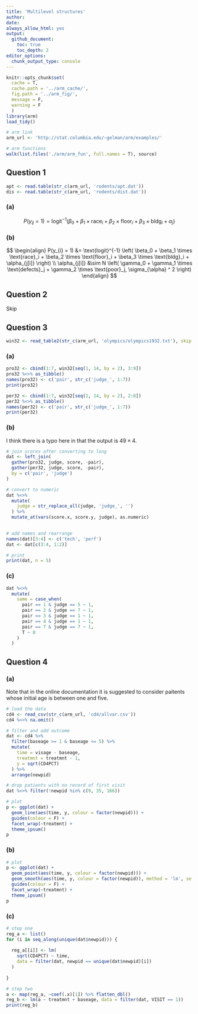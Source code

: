 ```yaml
---
title: 'Multilevel structures'
author:
date:
always_allow_html: yes
output:
  github_document:
    toc: true
    toc_depth: 2
editor_options: 
  chunk_output_type: console
---
```


```r
knitr::opts_chunk$set(
  cache = T,
  cache.path = '../arm_cache/',
  fig.path = '../arm_fig/',
  message = F,
  warning = F
  )
library(arm)
load_tidy()

# arm link
arm_url <- 'http://stat.columbia.edu/~gelman/arm/examples/'

# arm functions
walk(list.files('./arm/arm_fun', full.names = T), source)
```

## Question 1

```r
apt <- read.table(str_c(arm_url, 'rodents/apt.dat'))
dis <- read.table(str_c(arm_url, 'rodents/dist.dat'))
```

### (a)

$$
P(y_{ij} = 1) = \text{logit}^{-1} \left( \beta_0  + \beta_1 \times \text{race}_i + \beta_2 \times \text{floor}_i + \beta_3 \times \text{bldg}_i + \alpha_j \right)
$$

### (b)

$$
\begin{align}
P(y_{i} = 1) &= \text{logit}^{-1} \left( \beta_0 + \beta_1 \times \text{race}_i + \beta_2 \times \text{floor}_i + \beta_3 \times \text{bldg}_i + \alpha_{j[i]} \right) \\
\alpha_{j[i]} &\sim N \left( \gamma_0 + \gamma_1 \times \text{defects}_j + \gamma_2 \times \text{poor}_j, \sigma_{\alpha} ^ 2 \right)
\end{align}
$$

## Question 2

Skip

## Question 3

```r
win32 <- read_table2(str_c(arm_url, 'olympics/olympics1932.txt'), skip = 20)
```

### (a)

```r
pro32 <- cbind(1:7, win32[seq(1, 14, by = 2), 3:9])
pro32 %<>% as_tibble()
names(pro32) <- c('pair', str_c('judge_', 1:7))
print(pro32)

per32 <- cbind(1:7, win32[seq(2, 14, by = 2), 2:8])
per32 %<>% as_tibble()
names(per32) <- c('pair', str_c('judge_', 1:7))
print(per32)
```

### (b)

I think there is a typo here in that the output is $49 \times 4$.

```r

# join scores after converting to long
dat <- left_join(
  gather(pro32, judge, score, -pair),
  gather(per32, judge, score, -pair),
  by = c('pair', 'judge')
)

# convert to numeric
dat %<>% 
  mutate(
    judge = str_replace_all(judge, 'judge_', '')
  ) %>%
  mutate_at(vars(score.x, score.y, judge), as.numeric)
  

# add names and rearrange
names(dat)[3:4] <- c('tech', 'perf')
dat <- dat[c(3:4, 1:2)]

# print
print(dat, n = 5)
```

### (c)

```r
dat %<>%
  mutate(
    same = case_when(
      pair == 1 & judge == 5 ~ 1,
      pair == 2 & judge == 7 ~ 1,
      pair == 3 & judge == 1 ~ 1,
      pair == 4 & judge == 1 ~ 1,
      pair == 7 & judge == 7 ~ 1,
      T ~ 0
    )
  )
```

## Question 4

### (a)

Note that in the online documentation it is suggested to consider paitents whose initial age is between one and five.

```r

# load the data
cd4 <- read_csv(str_c(arm_url, 'cd4/allvar.csv'))
cd4 %<>% na.omit()

# filter and add outcome
dat <- cd4 %>%
  filter(baseage >= 1 & baseage <= 5) %>%
  mutate(
    time = visage - baseage,
    treatmnt = treatmnt - 1,
    y = sqrt(CD4PCT)
  ) %>%
  arrange(newpid)

# drop patients with no record of first visit
dat %<>% filter(!newpid %in% c(9, 35, 166))

# plot
p <- ggplot(dat) +
  geom_line(aes(time, y, colour = factor(newpid))) +
  guides(colour = F) +
  facet_wrap(~treatmnt) +
  theme_ipsum()
p
```

### (b)

```r

# plot
p <- ggplot(dat) +
  geom_point(aes(time, y, colour = factor(newpid))) +
  geom_smooth(aes(time, y, colour = factor(newpid)), method = 'lm', se = F) +
  guides(colour = F) +
  facet_wrap(~treatmnt) +
  theme_ipsum()
p
```

### (c)

```r

# step one
reg_a <- list()
for (i in seq_along(unique(dat$newpid))) {
  
  reg_a[[i]] <- lm(
    sqrt(CD4PCT) ~ time,
    data = filter(dat, newpid == unique(dat$newpid)[i])
  )
  
}

# step two
a <- map(reg_a, ~coef(.x)[1]) %>% flatten_dbl()
reg_b <- lm(a ~ treatmnt + baseage, data = filter(dat, VISIT == 1))
print(reg_b)
```
